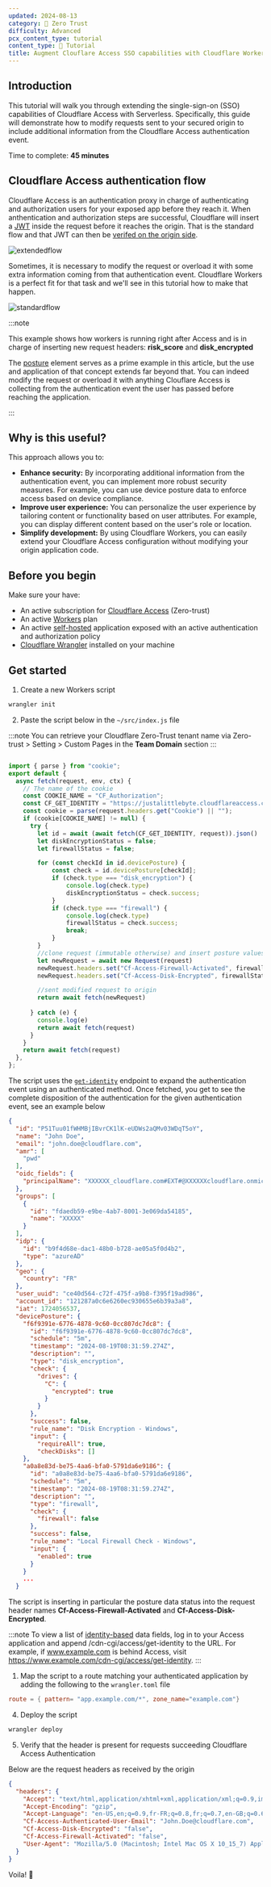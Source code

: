 ```yaml
---
updated: 2024-08-13
category: 🔐 Zero Trust
difficulty: Advanced
pcx_content_type: tutorial
content_type: 📝 Tutorial
title: Augment Clouflare Access SSO capabilities with Cloudflare Workers
---
```


## Introduction

This tutorial will walk you through extending the single-sign-on (SSO) capabilities of Cloudflare Access with Serverless. Specifically, this guide will demonstrate how to modify requests sent to your secured origin to include additional information from the Cloudflare Access authentication event.

Time to complete: **45 minutes**

## Cloudflare Access authentication flow

Cloudflare Access is an authentication proxy in charge of authenticating and authorization users for your exposed app before they reach it. When anthentication and authorization steps are successful, Cloudflare will insert a [JWT](https://developers.cloudflare.com/cloudflare-one/identity/authorization-cookie/application-token/) inside the request before it reaches the origin. That is the standard flow and that JWT can then be [verifed on the origin side](https://developers.cloudflare.com/cloudflare-one/identity/authorization-cookie/validating-json/#validate-jwts). 

![extendedflow](~/assets/images/cloudflare-one/applications/access-standard-flow.png)

Sometimes, it is necessary to modify the request or overload it with some extra information coming from that authentication event. Cloudflare Workers is a perfect fit for that task and we'll see in this tutorial how to make that happen.

![standardflow](~/assets/images/cloudflare-one/applications/access-extended-flow-serverless.png)

:::note

This example shows how workers is running right after Access and is in charge of inserting new request headers: **risk_score** and **disk_encrypted**

The [posture](https://developers.cloudflare.com/cloudflare-one/identity/devices/#enforce-device-posture) element serves as a prime example in this article, but the use and application of that concept extends far beyond that. You can indeed modify the request or overload it with anything Clouflare Access is collecting from the authentication event the user has passed before reaching the application.

:::

## Why is this useful?

This approach allows you to:

* **Enhance security:** By incorporating additional information from the authentication event, you can implement more robust security measures. For example, you can use device posture data to enforce access based on device compliance.
* **Improve user experience:** You can personalize the user experience by tailoring content or functionality based on user attributes. For example, you can display different content based on the user's role or location.
* **Simplify development:** By using Cloudflare Workers, you can easily extend your Cloudflare Access configuration without modifying your origin application code.

## Before you begin


Make sure your have:

* An active subscription for [Cloudflare Access](https://developers.cloudflare.com/cloudflare-one/policies/access/) (Zero-trust)
* An active [Workers](https://developers.cloudflare.com/workers/#cloudflare-workers) plan
* An active [self-hosted](https://developers.cloudflare.com/cloudflare-one/applications/configure-apps/self-hosted-apps/#add-a-self-hosted-application) application exposed with an active authentication and authorization policy
* [Cloudflare Wrangler](https://developers.cloudflare.com/workers/wrangler/#wrangler) installed on your machine


## Get started 


1. Create a new Workers script 
   
```sh
wrangler init 
```

2. Paste the script below in the `~/src/index.js` file

:::note
You can retrieve your Cloudflare Zero-Trust tenant name via Zero-trust > Setting > Custom Pages in the **Team Domain** section
:::

```javascript

import { parse } from "cookie";
export default {
  async fetch(request, env, ctx) {
    // The name of the cookie
    const COOKIE_NAME = "CF_Authorization";
	const CF_GET_IDENTITY = "https://justalittlebyte.cloudflareaccess.com/cdn-cgi/access/get-identity";
    const cookie = parse(request.headers.get("Cookie") || "");
    if (cookie[COOKIE_NAME] != null) {
	  try {
		let id = await (await fetch(CF_GET_IDENTITY, request)).json()
		let diskEncryptionStatus = false;
		let firewallStatus = false;

		for (const checkId in id.devicePosture) {
			const check = id.devicePosture[checkId];
			if (check.type === "disk_encryption") {
				console.log(check.type)
				diskEncryptionStatus = check.success;
			}
			if (check.type === "firewall") {
				console.log(check.type)
				firewallStatus = check.success;
				break;
			}
		}
		//clone request (immutable otherwise) and insert posture values in new header set
		let newRequest = await new Request(request)
		newRequest.headers.set("Cf-Access-Firewall-Activated", firewallStatus)
		newRequest.headers.set("Cf-Access-Disk-Encrypted", firewallStatus)

		//sent modified request to origin
		return await fetch(newRequest)
		
	  } catch (e) {
		console.log(e)
		return await fetch(request)
	  }
    }
    return await fetch(request)
  },
};

```

The script uses the [`get-identity`](https://developers.cloudflare.com/cloudflare-one/identity/authorization-cookie/application-token/#user-identity) endpoint to expand the authentication event using an authenticated method. Once fetched, you get to see the complete disposition of the authentication for the given authentication event, see an example below

```json
{
  "id": "P51Tuu01fWHMBjIBvrCK1lK-eUDWs2aQMv03WDqT5oY",
  "name": "John Doe",
  "email": "john.doe@cloudflare.com",
  "amr": [
    "pwd"
  ],
  "oidc_fields": {
    "principalName": "XXXXXX_cloudflare.com#EXT#@XXXXXXcloudflare.onmicrosoft.com"
  },
  "groups": [
    {
      "id": "fdaedb59-e9be-4ab7-8001-3e069da54185",
      "name": "XXXXX"
    }
  ],
  "idp": {
    "id": "b9f4d68e-dac1-48b0-b728-ae05a5f0d4b2",
    "type": "azureAD"
  },
  "geo": {
    "country": "FR"
  },
  "user_uuid": "ce40d564-c72f-475f-a9b8-f395f19ad986",
  "account_id": "121287a0c6e6260ec930655e6b39a3a8",
  "iat": 1724056537,
  "devicePosture": {
    "f6f9391e-6776-4878-9c60-0cc807dc7dc8": {
      "id": "f6f9391e-6776-4878-9c60-0cc807dc7dc8",
      "schedule": "5m",
      "timestamp": "2024-08-19T08:31:59.274Z",
      "description": "",
      "type": "disk_encryption",
      "check": {
        "drives": {
          "C": {
            "encrypted": true
          }
        }
      },
      "success": false,
      "rule_name": "Disk Encryption - Windows",
      "input": {
        "requireAll": true,
        "checkDisks": []
    },
    "a0a8e83d-be75-4aa6-bfa0-5791da6e9186": {
      "id": "a0a8e83d-be75-4aa6-bfa0-5791da6e9186",
      "schedule": "5m",
      "timestamp": "2024-08-19T08:31:59.274Z",
      "description": "",
      "type": "firewall",
      "check": {
        "firewall": false
      },
      "success": false,
      "rule_name": "Local Firewall Check - Windows",
      "input": {
        "enabled": true
      }
    }
    ...
  }
```

The script is inserting in particular the posture data status into the request header names **Cf-Access-Firewall-Activated** and **Cf-Access-Disk-Encrypted**.

:::note
To view a list of [identity-based](https://developers.cloudflare.com/cloudflare-one/identity/authorization-cookie/application-token/#user-identity) data fields, log in to your Access application and append /cdn-cgi/access/get-identity to the URL. For example, if www.example.com is behind Access, visit https://www.example.com/cdn-cgi/access/get-identity.
:::

1. Map the script to a route matching your authenticated application by adding the following to the `wrangler.toml` file

```toml
route = { pattern= "app.example.com/*", zone_name="example.com"}
```

4. Deploy the script
   
```sh
wrangler deploy 
```

5. Verify that the header is present for requests succeeding Cloudflare Access Authentication

Below are the request headers as received by the origin

```json
{
  "headers": {
    "Accept": "text/html,application/xhtml+xml,application/xml;q=0.9,image/avif,image/webp,image/apng,*/*;q=0.8,application/signed-exchange;v=b3;q=0.7", 
    "Accept-Encoding": "gzip", 
    "Accept-Language": "en-US,en;q=0.9,fr-FR;q=0.8,fr;q=0.7,en-GB;q=0.6",
    "Cf-Access-Authenticated-User-Email": "John.Doe@cloudflare.com", 
    "Cf-Access-Disk-Encrypted": "false", 
    "Cf-Access-Firewall-Activated": "false",
    "User-Agent": "Mozilla/5.0 (Macintosh; Intel Mac OS X 10_15_7) AppleWebKit/537.36 (KHTML, like Gecko) Chrome/127.0.0.0 Safari/537.36"
  }
}
```

Voila! 🎉